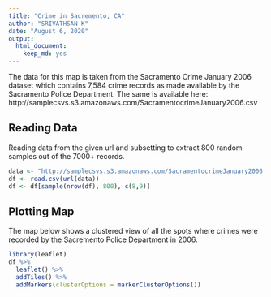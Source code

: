 ```yaml
---
title: "Crime in Sacremento, CA"
author: "SRIVATHSAN K"
date: "August 6, 2020"
output: 
  html_document: 
    keep_md: yes
---
```


The data for this map is taken from the Sacramento Crime January 2006 dataset which contains 7,584 crime records as made available by the Sacramento Police Department. The same is available here: http://samplecsvs.s3.amazonaws.com/SacramentocrimeJanuary2006.csv 

## Reading Data

Reading data from the given url and subsetting to extract 800 random samples out of the 7000+ records.  

```r
data <- "http://samplecsvs.s3.amazonaws.com/SacramentocrimeJanuary2006.csv"
df <- read.csv(url(data))
df <- df[sample(nrow(df), 800), c(8,9)]
```
 

## Plotting Map

The map below shows a clustered view of all the spots where crimes were recorded by the Sacremento Police Department in 2006. 

```r
library(leaflet)
df %>%
  leaflet() %>%
  addTiles() %>%
  addMarkers(clusterOptions = markerClusterOptions())
```
